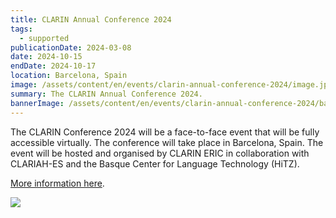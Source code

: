 ```yaml
---
title: CLARIN Annual Conference 2024
tags:
  - supported
publicationDate: 2024-03-08
date: 2024-10-15
endDate: 2024-10-17
location: Barcelona, Spain
image: /assets/content/en/events/clarin-annual-conference-2024/image.jpg
summary: The CLARIN Annual Conference 2024.
bannerImage: /assets/content/en/events/clarin-annual-conference-2024/bannerImage.png
---
```

The CLARIN Conference 2024 will be a face-to-face event that will be fully accessible virtually. The conference will take place in Barcelona, Spain. The event will be hosted and organised by CLARIN ERIC in collaboration with CLARIAH-ES and the Basque Center for Language Technology (HiTZ).

[More information here](https://www.clarin.eu/event/2024/clarin-annual-conference-2024).

![](/assets/content/en/events/clarin-annual-conference-2024/image.jpeg)
